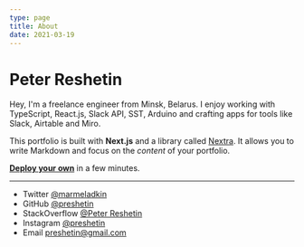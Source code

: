 ```yaml
---
type: page
title: About
date: 2021-03-19
---
```


# Peter Reshetin

Hey, I'm a freelance engineer from Minsk, Belarus. I enjoy working with TypeScript, React.js, Slack API, SST, Arduino and crafting apps for tools like Slack, Airtable and Miro.

This portfolio is built with **Next.js** and a library called [Nextra](https://nextra.vercel.app/). It allows you to write Markdown and focus on the _content_ of your portfolio.

[**Deploy your own**](https://vercel.com/new/clone?demo-title=Portfolio+Starter+Kit&demo-description=Easily+create+a+portfolio+with+Next.js+and+Markdown.&demo-url=https%3A%2F%2Fdemo.vercel.blog%2F&demo-image=%2F%2Fimages.ctfassets.net%2Fe5382hct74si%2F2aC4eHLrOKmT4fnLfoNGK2%2F14b1e6bbe598ec023ffe85001d31e634%2FCleanShot_2022-04-11_at_23.12.01.png&project-name=Portfolio+Starter+Kit&repository-name=portfolio-starter-kit&repository-url=https%3A%2F%2Fgithub.com%2Fvercel%2Fnextjs-portfolio-starter&from=templates&skippable-integrations=1&teamCreateStatus=hidden) in a few minutes.

---

- Twitter [@marmeladkin](https://twitter.com/marmeladkin)
- GitHub [@preshetin](https://github.com/preshetin)
- StackOverflow [@Peter Reshetin](https://stackoverflow.com/users/4990125/peter-reshetin)
- Instagram [@preshetin](https://instagram.com/preshetin)
- Email preshetin@gmail.com
